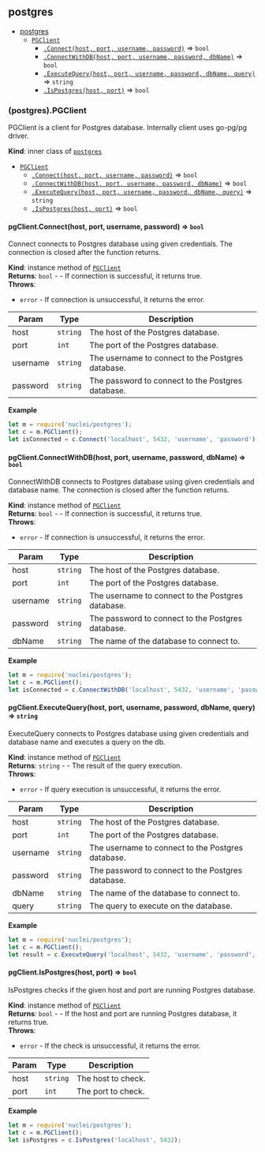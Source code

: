 <a name="module_postgres"></a>

## postgres

* [postgres](#module_postgres)
    * [`PGClient`](#module_postgres..PGClient)
        * [`.Connect(host, port, username, password)`](#module_postgres..PGClient+Connect) ⇒ <code>bool</code>
        * [`.ConnectWithDB(host, port, username, password, dbName)`](#module_postgres..PGClient+ConnectWithDB) ⇒ <code>bool</code>
        * [`.ExecuteQuery(host, port, username, password, dbName, query)`](#module_postgres..PGClient+ExecuteQuery) ⇒ <code>string</code>
        * [`.IsPostgres(host, port)`](#module_postgres..PGClient+IsPostgres) ⇒ <code>bool</code>

<a name="module_postgres..PGClient"></a>

### (postgres).PGClient
PGClient is a client for Postgres database. Internally client uses go-pg/pg driver.

**Kind**: inner class of [<code>postgres</code>](#module_postgres)  

* [`PGClient`](#module_postgres..PGClient)
    * [`.Connect(host, port, username, password)`](#module_postgres..PGClient+Connect) ⇒ <code>bool</code>
    * [`.ConnectWithDB(host, port, username, password, dbName)`](#module_postgres..PGClient+ConnectWithDB) ⇒ <code>bool</code>
    * [`.ExecuteQuery(host, port, username, password, dbName, query)`](#module_postgres..PGClient+ExecuteQuery) ⇒ <code>string</code>
    * [`.IsPostgres(host, port)`](#module_postgres..PGClient+IsPostgres) ⇒ <code>bool</code>

<a name="module_postgres..PGClient+Connect"></a>

#### pgClient.Connect(host, port, username, password) ⇒ <code>bool</code>
Connect connects to Postgres database using given credentials. The connection is closed after the function returns.

**Kind**: instance method of [<code>PGClient</code>](#module_postgres..PGClient)  
**Returns**: <code>bool</code> - - If connection is successful, it returns true.  
**Throws**:

- <code>error</code> - If connection is unsuccessful, it returns the error.


| Param | Type | Description |
| --- | --- | --- |
| host | <code>string</code> | The host of the Postgres database. |
| port | <code>int</code> | The port of the Postgres database. |
| username | <code>string</code> | The username to connect to the Postgres database. |
| password | <code>string</code> | The password to connect to the Postgres database. |

**Example**  
```js
let m = require('nuclei/postgres');
let c = m.PGClient();
let isConnected = c.Connect('localhost', 5432, 'username', 'password');
```
<a name="module_postgres..PGClient+ConnectWithDB"></a>

#### pgClient.ConnectWithDB(host, port, username, password, dbName) ⇒ <code>bool</code>
ConnectWithDB connects to Postgres database using given credentials and database name. The connection is closed after the function returns.

**Kind**: instance method of [<code>PGClient</code>](#module_postgres..PGClient)  
**Returns**: <code>bool</code> - - If connection is successful, it returns true.  
**Throws**:

- <code>error</code> - If connection is unsuccessful, it returns the error.


| Param | Type | Description |
| --- | --- | --- |
| host | <code>string</code> | The host of the Postgres database. |
| port | <code>int</code> | The port of the Postgres database. |
| username | <code>string</code> | The username to connect to the Postgres database. |
| password | <code>string</code> | The password to connect to the Postgres database. |
| dbName | <code>string</code> | The name of the database to connect to. |

**Example**  
```js
let m = require('nuclei/postgres');
let c = m.PGClient();
let isConnected = c.ConnectWithDB('localhost', 5432, 'username', 'password', 'mydb');
```
<a name="module_postgres..PGClient+ExecuteQuery"></a>

#### pgClient.ExecuteQuery(host, port, username, password, dbName, query) ⇒ <code>string</code>
ExecuteQuery connects to Postgres database using given credentials and database name and executes a query on the db.

**Kind**: instance method of [<code>PGClient</code>](#module_postgres..PGClient)  
**Returns**: <code>string</code> - - The result of the query execution.  
**Throws**:

- <code>error</code> - If query execution is unsuccessful, it returns the error.


| Param | Type | Description |
| --- | --- | --- |
| host | <code>string</code> | The host of the Postgres database. |
| port | <code>int</code> | The port of the Postgres database. |
| username | <code>string</code> | The username to connect to the Postgres database. |
| password | <code>string</code> | The password to connect to the Postgres database. |
| dbName | <code>string</code> | The name of the database to connect to. |
| query | <code>string</code> | The query to execute on the database. |

**Example**  
```js
let m = require('nuclei/postgres');
let c = m.PGClient();
let result = c.ExecuteQuery('localhost', 5432, 'username', 'password', 'mydb', 'SELECT * FROM users');
```
<a name="module_postgres..PGClient+IsPostgres"></a>

#### pgClient.IsPostgres(host, port) ⇒ <code>bool</code>
IsPostgres checks if the given host and port are running Postgres database.

**Kind**: instance method of [<code>PGClient</code>](#module_postgres..PGClient)  
**Returns**: <code>bool</code> - - If the host and port are running Postgres database, it returns true.  
**Throws**:

- <code>error</code> - If the check is unsuccessful, it returns the error.


| Param | Type | Description |
| --- | --- | --- |
| host | <code>string</code> | The host to check. |
| port | <code>int</code> | The port to check. |

**Example**  
```js
let m = require('nuclei/postgres');
let c = m.PGClient();
let isPostgres = c.IsPostgres('localhost', 5432);
```
